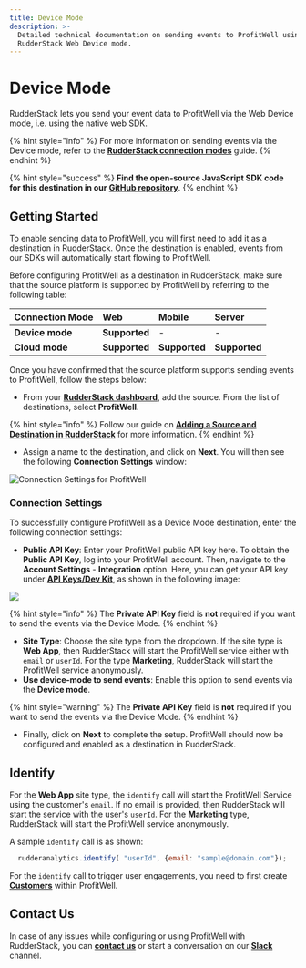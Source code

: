 ```yaml
---
title: Device Mode
description: >-
  Detailed technical documentation on sending events to ProfitWell using the
  RudderStack Web Device mode.
---
```


# Device Mode

RudderStack lets you send your event data to ProfitWell via the Web Device mode, i.e. using the native web SDK.

{% hint style="info" %}
For more information on sending events via the Device mode, refer to the [**RudderStack connection modes**](https://docs.rudderstack.com/connections/rudderstack-connection-modes) guide.
{% endhint %}

{% hint style="success" %}
**Find the open-source JavaScript SDK code for this destination in our** [**GitHub repository**](https://github.com/rudderlabs/rudder-sdk-js/tree/production/integrations/ProfitWell).
{% endhint %}

## Getting Started

To enable sending data to ProfitWell, you will first need to add it as a destination in RudderStack. Once the destination is enabled, events from our SDKs will automatically start flowing to ProfitWell.

Before configuring ProfitWell as a destination in RudderStack, make sure that the source platform is supported by ProfitWell by referring to the following table:

| **Connection Mode** | **Web** | **Mobile** | **Server** |
| :--- | :--- | :--- | :--- |
| **Device mode** | **Supported** | - | - |
| **Cloud mode** | **Supported** | **Supported** | **Supported** |

Once you have confirmed that the source platform supports sending events to ProfitWell, follow the steps below:

* From your [**RudderStack dashboard**](https://app.rudderstack.com/), add the source. From the list of destinations, select **ProfitWell**.

{% hint style="info" %}
Follow our guide on [**Adding a Source and Destination in RudderStack**](https://docs.rudderstack.com/how-to-guides/adding-source-and-destination-rudderstack) for more information.
{% endhint %}

* Assign a name to the destination, and click on **Next**. You will then see the following **Connection Settings** window:

![Connection Settings for ProfitWell](https://user-images.githubusercontent.com/64877812/133475825-90fff9ed-73da-4d40-9c40-0140eb7f12d9.png)

### Connection Settings

To successfully configure ProfitWell as a Device Mode destination, enter the following connection settings:

* **Public API Key**: Enter your ProfitWell public API key here. To obtain the **Public API Key**, log into your ProfitWell account. Then, navigate to the **Account Settings** - **Integration** option. Here, you can get your API key under [**API Keys/Dev Kit**](https://www2.profitwell.com/app/account/integrations), as shown in the following image:

![](https://user-images.githubusercontent.com/59817155/132687515-dd2246e4-2239-4971-994d-167513fa3c96.png)

{% hint style="info" %}
The **Private API Key** field is **not** required if you want to send the events via the Device Mode.
{% endhint %}

* **Site Type**: Choose the site type from the dropdown. If the site type is **Web App**, then RudderStack will start the ProfitWell service either with `email` or `userId`. For the type **Marketing**, RudderStack will start the ProfitWell service anonymously.
* **Use device-mode to send events**: Enable this option to send events via the **Device mode**.

{% hint style="warning" %}
The **Private API Key** field is **not** required if you want to send the events via the Device Mode.
{% endhint %}

* Finally, click on **Next** to complete the setup. ProfitWell should now be configured and enabled as a destination in RudderStack.

## Identify

For the **Web App** site type, the `identify` call will start the ProfitWell Service using the customer's `email`. If no email is provided, then RudderStack will start the service with the user's `userId`. For the **Marketing** type, RudderStack will start the ProfitWell service anonymously.

A sample `identify` call is as shown:

```javascript
  rudderanalytics.identify( "userId", {email: "sample@domain.com"});
```

For the `identify` call to trigger user engagements, you need to first create [**Customers**](https://www2.profitwell.com/app/customers) within ProfitWell.

## Contact Us

In case of any issues while configuring or using ProfitWell with RudderStack, you can [**contact us**](mailto:%20docs@rudderstack.com) or start a conversation on our [**Slack**](https://resources.rudderstack.com/join-rudderstack-slack) channel.
